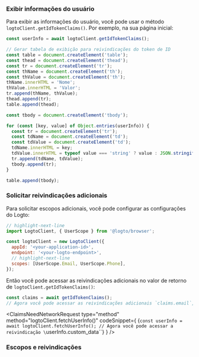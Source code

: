 

### Exibir informações do usuário

Para exibir as informações do usuário, você pode usar o método `logtoClient.getIdTokenClaims()`. Por exemplo, na sua página inicial:

```js title="Home.js"
const userInfo = await logtoClient.getIdTokenClaims();

// Gerar tabela de exibição para reivindicações do token de ID
const table = document.createElement('table');
const thead = document.createElement('thead');
const tr = document.createElement('tr');
const thName = document.createElement('th');
const thValue = document.createElement('th');
thName.innerHTML = 'Nome';
thValue.innerHTML = 'Valor';
tr.append(thName, thValue);
thead.append(tr);
table.append(thead);

const tbody = document.createElement('tbody');

for (const [key, value] of Object.entries(userInfo)) {
  const tr = document.createElement('tr');
  const tdName = document.createElement('td');
  const tdValue = document.createElement('td');
  tdName.innerHTML = key;
  tdValue.innerHTML = typeof value === 'string' ? value : JSON.stringify(value);
  tr.append(tdName, tdValue);
  tbody.append(tr);
}

table.append(tbody);
```

### Solicitar reivindicações adicionais

<FindUserInfoMissing method="getIdTokenClaims()" />

<ScopesAndClaimsIntroduction />

Para solicitar escopos adicionais, você pode configurar as configurações do Logto:

```js title="index.js"
// highlight-next-line
import LogtoClient, { UserScope } from '@logto/browser';

const logtoClient = new LogtoClient({
  appId: '<your-application-id>',
  endpoint: '<your-logto-endpoint>',
  // highlight-next-line
  scopes: [UserScope.Email, UserScope.Phone],
});
```

Então você pode acessar as reivindicações adicionais no valor de retorno de `logtoClient.getIdTokenClaims()`:

```ts
const claims = await getIdTokenClaims();
// Agora você pode acessar as reivindicações adicionais `claims.email`, `claims.phone`, etc.
```

<ClaimsNeedNetworkRequest
  type="method"
  method="logtoClient.fetchUserInfo()"
  codeSnippet={
    <CodeBlock language="js">{`const userInfo = await logtoClient.fetchUserInfo();
// Agora você pode acessar a reivindicação \`userInfo.custom_data\``}</CodeBlock>
  }
/>

### Escopos e reivindicações

<ScopesAndClaims />
